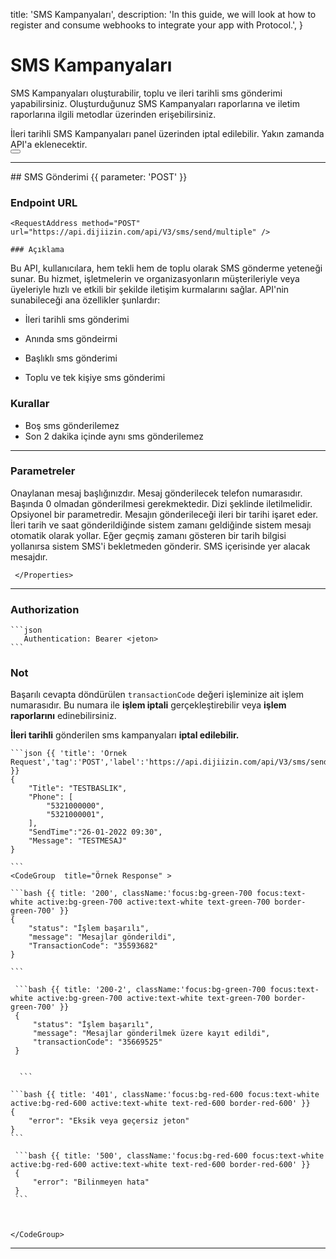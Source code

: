   title: 'SMS Kampanyaları',
  description:
    'In this guide, we will look at how to register and consume webhooks to integrate your app with Protocol.',
}

# SMS Kampanyaları

SMS Kampanyaları oluşturabilir, toplu ve ileri tarihli sms gönderimi yapabilirsiniz. Oluşturduğunuz SMS Kampanyaları raporlarına ve iletim raporlarına ilgili metodlar üzerinden erişebilirsiniz.

<Note>
  İleri tarihli SMS Kampanyaları panel üzerinden iptal edilebilir. Yakın zamanda API'a eklenecektir.
</Note>


<div className="not-prose">
  <Button
    href="#sms-gonderimi"
    variant="text"
    arrow="right"
    children="SMS Gönderimi"
  />
</div>



---



<Row>

  <Col>
  ## SMS Gönderimi {{ parameter: 'POST' }}


  ### Endpoint URL
    <RequestAddress method="POST" url="https://api.dijiizin.com/api/V3/sms/send/multiple" />

    ### Açıklama

Bu API, kullanıcılara, hem tekli hem de toplu olarak SMS gönderme yeteneği sunar. Bu hizmet, işletmelerin ve organizasyonların müşterileriyle veya üyeleriyle hızlı ve etkili bir şekilde iletişim kurmalarını sağlar. API'nin sunabileceği ana özellikler şunlardır:

- İleri tarihli sms gönderimi

- Anında sms göndeirmi

- Başlıklı sms gönderimi

- Toplu ve tek kişiye sms gönderimi

### Kurallar

- Boş sms gönderilemez
- Son 2 dakika içinde aynı sms gönderilemez
---
### Parametreler
 <Properties>
       <Property name="Title" type="string" desc="zorunlu">
         Onaylanan mesaj başlığınızdır.
       </Property>
       <Property name="Phone" type="array" desc="zorunlu">
        Mesaj gönderilecek telefon numarasıdır. Başında 0 olmadan gönderilmesi gerekmektedir. Dizi şeklinde iletilmelidir.
       </Property>
       <Property name="SendTime" type="date d-m-Y H:i" >
        Opsiyonel bir parametredir. Mesajın gönderileceği ileri bir tarihi işaret eder. İleri tarih ve saat gönderildiğinde sistem zamanı geldiğinde sistem mesajı otomatik olarak yollar. Eğer geçmiş zamanı gösteren bir tarih bilgisi yollanırsa sistem SMS'i bekletmeden gönderir.
       </Property>
       <Property name="Message" type="array" desc="zorunlu">
        SMS içerisinde yer alacak mesajdır.
       </Property>

     </Properties>
---
### Authorization

    ```json
       Authentication: Bearer <jeton>
    ```
### Not

Başarılı cevapta döndürülen `transactionCode` değeri işleminize ait işlem numarasıdır. Bu numara ile **işlem iptali** gerçekleştirebilir veya **işlem raporlarını** edinebilirsiniz.

**İleri tarihli** gönderilen sms kampanyaları **iptal edilebilir.**



  </Col>
  <Col sticky>

    ```json {{ 'title': 'Örnek Request','tag':'POST','label':'https://api.dijiizin.com/api/V3/sms/send/multiple' }}
    {
        "Title": "TESTBASLIK",
        "Phone": [
            "5321000000",
            "5321000001",
        ],
        "SendTime":"26-01-2022 09:30",
        "Message": "TESTMESAJ"
    }

    ```
    <CodeGroup  title="Örnek Response" >

    ```bash {{ title: '200', className:'focus:bg-green-700 focus:text-white active:bg-green-700 active:text-white text-green-700 border-green-700' }}
    {
        "status": "İşlem başarılı",
        "message": "Mesajlar gönderildi",
        "TransactionCode": "35593682"
    }

    ```

     ```bash {{ title: '200-2', className:'focus:bg-green-700 focus:text-white active:bg-green-700 active:text-white text-green-700 border-green-700' }}
     {
         "status": "İşlem başarılı",
         "message": "Mesajlar gönderilmek üzere kayıt edildi",
         "transactionCode": "35669525"
     }


      ```

    ```bash {{ title: '401', className:'focus:bg-red-600 focus:text-white active:bg-red-600 active:text-white text-red-600 border-red-600' }}
    {
        "error": "Eksik veya geçersiz jeton"
    }
    ```

     ```bash {{ title: '500', className:'focus:bg-red-600 focus:text-white active:bg-red-600 active:text-white text-red-600 border-red-600' }}
     {
         "error": "Bilinmeyen hata"
     }
     ```



    </CodeGroup>


  </Col>

</Row>



---


